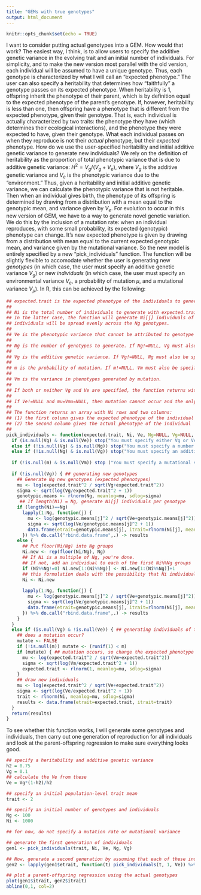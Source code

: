 ```yaml
---
title: "GEMs with true genotypes"
output: html_document
---
```


```r
knitr::opts_chunk$set(echo = TRUE)
```

I want to consider putting actual genotypes into a GEM. 
How would that work?
The easiest way, I think, is to allow users to specify the additive genetic variance in the evolving trait and an initial number of individuals.
For simplicity, and to make the new version most parallel with the old version, each individual will be assumed to have a unique genotype.
Thus, each genotype is characterized by what I will call an "expected phenotype."
The user can also specify a heritability that determines how "faithfully" a genotype passes on its expected phenotype.
When heritability is 1, offspring inherit the phenotype of their parent, which is by definition equal to the expected phenotype of the parent's genotype.
If, however, heritability is less than one, then offspring have a phenotype that is different from the expected phenotype, given their genotype.
That is, each individual is actually characterized by two traits: the phenotype they have (which determines their ecological interactions), and the phenotype they were expected to have, given their genotype.
What each individual passes on when they reproduce is not their *actual* phenotype, but their *expected* phenotype.
How do we use the user-specified heritability and initial additive genetic variance to generate new individuals?
We rely on the definition of heritability as the proportion of total phenotypic variance that is due to additive genetic variance: $H^2 = V_g/(V_g+V_e)$, where $V_g$ is the additive genetic variance and $V_e$ is the phenotypic variance due to the "environment."
Thus, given a heritability and initial additive genetic variance, we can calculate the phenotypic variance that is not heritable.
Then when an individual gives birth, the phenotype of its offspring is determined by drawing from a distribution with a mean equal to the genotypic mean, and variance given by $V_e$.
For evolution to occur in this new version of GEM, we have to a way to generate novel genetic variation.
We do this by the inclusion of a mutation rate: when an individual reproduces, with some small probability, its expected (genotypic) phenotype can change.
It's new expected phenotype is given by drawing from a distribution with mean equal to the current expected genotypic mean, and variance given by the mutational variance.
So the new model is entirely specified by a new "pick_individuals" function.
The function will be slightly flexible to accomodate whether the user is generating new *genotypes* (in which case, the user must specify an additive genetic variance $V_g$) or new *individuals* (in which case, the user must specify an environmental variance $V_e$, a probability of mutation $\mu$, and a mutational variance $V_\mu$). 
In R, this can be achieved by the following:
```r
## expected.trait is the expected phenotype of the individuals to generate
## 
## Ni is the total number of individuals to generate with expected.trait. Ni can be a single number or it can be a vector of length Ng.
## In the latter case, the function will generate Ni[j] individuals of each genotype j. In the former case, if Ng!=NULL then the Ni
## individuals will be spread evenly across the Ng genotypes.
## 
## Ve is the phenotypic variance that cannot be attributed to genotype
##
## Ng is the number of genotypes to generate. If Ng!=NULL, Vg must also be specified. 
##
## Vg is the additive genetic variance. If Vg!=NULL, Ng must also be specified.
## 
## m is the probability of mutation. If m!=NULL, Vm must also be specified.
##
## Vm is the variance in phenotypes generated by mutation. 
## 
## If both or neither Vg and Ve are specified, the function returns with a warning
##
## If Ve!=NULL and mu=Vmu=NULL, then mutation cannot occur and the only evolution that can happen is through the fluctuating of initial genotypes
##
## The function returns an array with Ni rows and two columns:
## (1) the first column gives the expected phenotype of the individual (i.e., its genotype); 
## (2) the second column gives the actual phenotype of the individual
## 
pick_individuals <- function(expected.trait, Ni, Ve, Ng=NULL, Vg=NULL, m=NULL, Vm=NULL) {
  if (is.null(Vg) & is.null(Ve)) stop("You must specify either Vg or Ve")
  else if (!is.null(Vg) & is.null(Ng)) stop("You must specify a number of genotypes to generate")
  else if (!is.null(Ng) & is.null(Vg)) stop("You must specify an additive genetic variance to generate genotypes")
  
  if (!is.null(m) & is.null(Vm)) stop ("You must specify a mutational variance")
  
  if (!is.null(Vg)) { ## generating new genotypes
    ## Generate Ng new genotypes (expected phenotypes) 
    mu <- log(expected.trait^2 / sqrt(Vg+expected.trait^2))
    sigma <- sqrt(log(Vg/expected.trait^2 + 1))
    genotypic.means <- rlnorm(Ng, meanlog=mu, sdlog=sigma)
     ## If length(Ni) = Ng, generate Ni[j] individuals per genotype
    if (length(Ni)==Ng)
      lapply(1:Ng, function(j) {
        mu <- log(genotypic.means[j]^2 / sqrt(Ve+genotypic.means[j]^2))
        sigma <- sqrt(log(Ve/genotypic.means[j]^2 + 1))
        data.frame(etrait=genotypic.means[j], itrait=rlnorm(Ni[j], meanlog=mu, sdlog=sigma))
      }) %>% do.call("rbind.data.frame",.) -> results
    else {
      ## Put floor(Ni/Ng) into Ng groups
      Ni.new <- rep(floor(Ni/Ng), Ng)
      ## If Ni is a multiple of Ng, you're done. 
      ## If not, add an individual to each of the first Ni%%Ng groups
      if (Ni%%Ng!=0) Ni.new[1:(Ni%%Ng)] <- Ni.new[1:(Ni%%Ng)]+1
      ## this formulation deals with the possibility that Ni individuals cannot be evenly subdivided into Ng genotypes
      Ni <- Ni.new
      
      lapply(1:Ng, function(j) {
        mu <- log(genotypic.means[j]^2 / sqrt(Ve+genotypic.means[j]^2))
        sigma <- sqrt(log(Ve/genotypic.means[j]^2 + 1))
        data.frame(etrait=genotypic.means[j], itrait=rlnorm(Ni[j], meanlog=mu, sdlog=sigma))
      }) %>% do.call("rbind.data.frame",.) -> results
    }
  }
  else if (is.null(Vg) & !is.null(Ve)) { ## generating individuals of the same genotype (subject to mutation)
    ## does a mutation occur?
    mutate <- FALSE
    if (!is.null(m)) mutate <- (runif(1) < m)
    if (mutate) { ## mutation occurs, so change the expected phenotype of this individual
      mu <- log(expected.trait^2 / sqrt(Vm+expected.trait^2))
      sigma <- sqrt(log(Vm/expected.trait^2 + 1))
      expected.trait <- rlnorm(1, meanlog=mu, sdlog=sigma)
    }
    ## draw new individuals
    mu <- log(expected.trait^2 / sqrt(Ve+expected.trait^2))
    sigma <- sqrt(log(Ve/expected.trait^2 + 1))
    trait <- rlnorm(Ni, meanlog=mu, sdlog=sigma)
    results <- data.frame(etrait=expected.trait, itrait=trait)
  }
  return(results)
}
```

To see whether this function works, I will generate some genotypes and individuals, then carry out one generation of reproduction for all individuals and look at the parent-offspring regression to make sure everything looks good.
```r
## specify a heritability and additive genetic variance
h2 = 0.75
Vg = 0.1
## calculate the Ve from these
Ve = Vg*(1-h2)/h2

## specify an initial population-level trait mean
trait <- 2

## specify an initial number of genotypes and individuals
Ng <- 100
Ni <- 1000

## for now, do not specify a mutation rate or mutational variance

## generate the first generation of individuals
gen1 <- pick_individuals(trait, Ni, Ve, Ng, Vg)

## Now, generate a second generation by assuming that each of these individuals reproduces, producing a single offspring
gen2 <- lapply(gen1$etrait, function(t) pick_individuals(t, 1, Ve)) %>% do.call("rbind.data.frame", .)

## plot a parent-offspring regression using the actual genotypes
plot(gen1$itrait, gen2$itrait)
abline(0,1, col=2)

```
